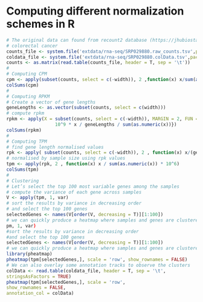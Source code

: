 # Computing different normalization schemes in R
```r
# The original data can found from recount2 database (https://jhubiostatistics.shinyapps.io/recount/) using SRA project code SRP029880.
# colorectal cancer
counts_file <- system.file('extdata/rna-seq/SRP029880.raw_counts.tsv',package = 'compGenomRData')
coldata_file <- system.file('extdata/rna-seq/SRP029880.colData.tsv',package = 'compGenomRData')
counts <- as.matrix(read.table(counts_file, header = T, sep = '\t'))
#
# Computing CPM
cpm <- apply(subset(counts, select = c(-width)), 2 ,function(x) x/sum(as.numeric(x)) * 10^6)
colSums(cpm)
#
# Computing RPKM
# Create a vector of gene lengths
geneLengths <- as.vector(subset(counts, select = c(width)))
# compute rpkm
rpkm <- apply(X = subset(counts, select = c(-width)), MARGIN = 2, FUN = function(x) {
                  10^9 * x / geneLengths / sum(as.numeric(x))})
colSums(rpkm)
#
# Computing TPM
# find gene length normalised values
rpk <- apply( subset(counts, select = c(-width)), 2 , function(x) x/(geneLengths/1000))
# normalised by sample size using rpk values
tpm <- apply(rpk, 2 , function(x) x / sum(as.numeric(x)) * 10^6)
colSums(tpm)
#
# Clustering
# Let’s select the top 100 most variable genes among the samples
# compute the variance of each gene across samples
V <- apply(tpm, 1, var)
# sort the results by variance in decreasing order
# and select the top 100 genes
selectedGenes <- names(V[order(V, decreasing = T)][1:100])
# we can quickly produce a heatmap where samples and genes are clustered
pm, 1, var)
#sort the results by variance in decreasing order
#and select the top 100 genes
selectedGenes <- names(V[order(V, decreasing = T)][1:100])
# we can quickly produce a heatmap where samples and genes are clustered
library(pheatmap)
pheatmap(tpm[selectedGenes,], scale = 'row', show_rownames = FALSE)
# We can also overlay some annotation tracks to observe the clusters
colData <- read.table(coldata_file, header = T, sep = '\t',
stringsAsFactors = TRUE)
pheatmap(tpm[selectedGenes,], scale = 'row',
show_rownames = FALSE,
annotation_col = colData)













```
#
